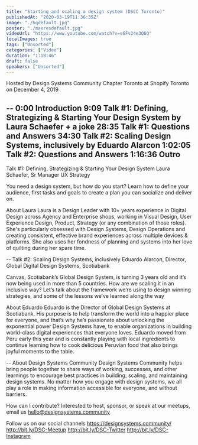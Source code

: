 ```yaml
---
title: "Starting and scaling a design system (DSCC Toronto)"
publishedAt: "2020-03-19T11:36:35Z"
image: "./hqdefault.jpg"
poster: "./maxresdefault.jpg"
videoUrl: "https://www.youtube.com/watch?v=s6Fv24e3Q6Q"
localImages: true
tags: ["Unsorted"]
categories: ["Video"]
duration: "1:18:46"
draft: false
speakers: ["Unsorted"]
---
```


Hosted by Design Systems Community Chapter Toronto
at Shopify Toronto
on December 4, 2019

--
0:00 Introduction
9:09 Talk #1: Defining, Strategizing & Starting Your Design System by Laura Schaefer + a joke
28:35 Talk #1: Questions and Answers
34:30 Talk #2: Scaling Design Systems, inclusively by Eduardo Alarcon
1:02:05 Talk #2: Questions and Answers
1:16:36 Outro
--

Talk #1: Defining, Strategizing & Starting Your Design System
Laura Schaefer, Sr Manager UX Strategy

You need a design system, but how do you start? Learn how to define your audience, first tasks and goals to create a plan you can socialize and deliver on.

About Laura
Laura is a Design Leader with 10+ years experience in Digital Design across Agency and Enterprise shops, working in Visual Design, User Experience Design, Product, Strategy (or any combination of those roles). She's particularly obsessed with Design Systems, Design Operations and creating consistent, effective brand experiences across multiple devices & platforms. She also uses her fondness of planning and systems into her love of quilting during her spare time.

--
Talk #2: Scaling Design Systems, inclusively
Eduardo Alarcon, Director, Global Digital Design Systems, Scotiabank

Canvas, Scotiabank’s Global Design System, is turning 3 years old and it’s now being used in more than 5 countries. How are we scaling it in an inclusive way? Let’s talk about the framework we’re using to design winning strategies, and some of the lessons we’ve learned along the way

About Eduardo
Eduardo is the Director of Global Design Systems at Scotiabank. His purpose is to help transform the world into a happier place for everyone, and that’s why he’s passionate about unlocking the exponential power Design Systems have, to enable organizations in building world-class digital experiences that everyone loves. Eduardo moved from Peru early this year and is constantly playing with local ingredients to continue learning how to cook delicious Peruvian food that also brings joyful moments to the table.

--
About Design Systems Community
Design Systems Community helps bring people together to share ways of working, successes, and other learnings to encourage best practices in building, scaling, and maintaining design systems. No matter how you engage with design systems, we all play a role in making information accessible for everyone, and without barriers.

How can I contribute?
Interested to host, sponsor, or speak at our meetups, email us hello@designsystems.community

Follow us on our social channels
https://designsystems.community/
http://bit.ly/DSC-Meetup
http://bit.ly/DSC-Twitter
http://bit.ly/DSC-Instagram
